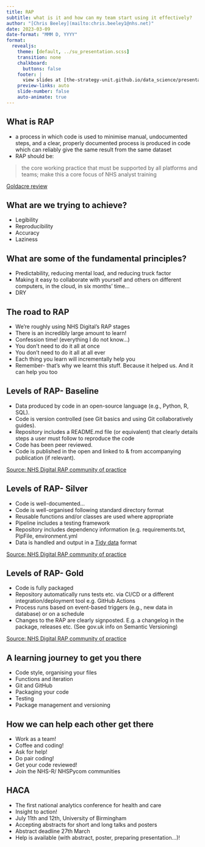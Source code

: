 ```yaml
---
title: RAP
subtitle: what is it and how can my team start using it effectively?
author: "[Chris Beeley](mailto:chris.beeley1@nhs.net)"
date: 2023-03-09
date-format: "MMM D, YYYY"
format:
  revealjs:
    theme: [default, ../su_presentation.scss]
    transition: none
    chalkboard:
      buttons: false
    footer: |
      view slides at [the-strategy-unit.github.io/data_science/presentations][ds_presentations]
    preview-links: auto
    slide-number: false
    auto-animate: true
---
```


[ds_presentations]: https://the-strategy-unit.github.io/data_science/

## What is RAP

* a process in which code is used to minimise manual, undocumented steps, and a clear, properly documented process is produced in code which can reliably give the same result from the same dataset
* RAP should be:

> the core working practice that must be supported by all platforms and teams; make this a core focus of NHS analyst training

[Goldacre review](https://www.gov.uk/government/publications/better-broader-safer-using-health-data-for-research-and-analysis)

## What are we trying to achieve?

* Legibility
* Reproducibility
* Accuracy
* Laziness

## What are some of the fundamental principles?

* Predictability, reducing mental load, and reducing truck factor
* Making it easy to collaborate with yourself and others on different computers, in the cloud, in six months' time...
* DRY

## The road to RAP

* We're roughly using NHS Digital's RAP stages
* There is an incredibly large amount to learn!
* Confession time! (everything I do not know...)
* You don't need to do it all at once
* You don't need to do it all at all ever
* Each thing you learn will incrementally help you
* Remember- that's why we learnt this stuff. Because it helped us. And it can help you too

## Levels of RAP- Baseline

* Data produced by code in an open-source language (e.g., Python, R, SQL).
* Code is version controlled (see Git basics and using Git collaboratively guides).
* Repository includes a README.md file (or equivalent) that clearly details steps a user must follow to reproduce the code
* Code has been peer reviewed.
* Code is published in the open and linked to & from accompanying publication (if relevant).

[Source: NHS Digital RAP community of practice](https://nhsdigital.github.io/rap-community-of-practice/introduction_to_RAP/levels_of_RAP/)

## Levels of RAP- Silver

* Code is well-documented...
* Code is well-organised following standard directory format
* Reusable functions and/or classes are used where appropriate
* Pipeline includes a testing framework
* Repository includes dependency information (e.g. requirements.txt, PipFile, environment.yml
* Data is handled and output in a [Tidy data](https://vita.had.co.nz/papers/tidy-data.pdf) format

[Source: NHS Digital RAP community of practice](https://nhsdigital.github.io/rap-community-of-practice/introduction_to_RAP/levels_of_RAP/)

## Levels of RAP- Gold

* Code is fully packaged
* Repository automatically runs tests etc. via CI/CD or a different integration/deployment tool e.g. GitHub Actions
* Process runs based on event-based triggers (e.g., new data in database) or on a schedule
* Changes to the RAP are clearly signposted. E.g. a changelog in the package, releases etc. (See gov.uk info on Semantic Versioning)

[Source: NHS Digital RAP community of practice](https://nhsdigital.github.io/rap-community-of-practice/introduction_to_RAP/levels_of_RAP/)


## A learning journey to get you there

* Code style, organising your files
* Functions and iteration
* Git and GitHub
* Packaging your code
* Testing
* Package management and versioning

## How we can help each other get there

* Work as a team!
* Coffee and coding!
* Ask for help!
* Do pair coding!
* Get your code reviewed!
* Join the NHS-R/ NHSPycom communities

## HACA

* The first national analytics conference for health and care
* Insight to action!
* July 11th and 12th, University of Birmingham
* Accepting abstracts for short and long talks and posters
* Abstract deadline 27th March
* Help is available (with abstract, poster, preparing presentation...)!
